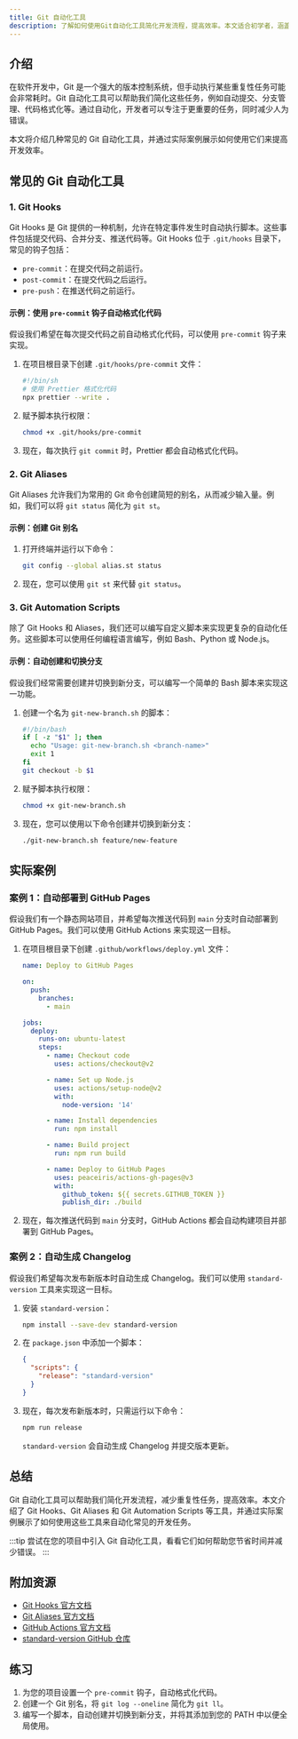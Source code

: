 ```yaml
---
title: Git 自动化工具
description: 了解如何使用Git自动化工具简化开发流程，提高效率。本文适合初学者，涵盖基本概念、实际案例和代码示例。
---
```


## 介绍

在软件开发中，Git 是一个强大的版本控制系统，但手动执行某些重复性任务可能会非常耗时。Git 自动化工具可以帮助我们简化这些任务，例如自动提交、分支管理、代码格式化等。通过自动化，开发者可以专注于更重要的任务，同时减少人为错误。

本文将介绍几种常见的 Git 自动化工具，并通过实际案例展示如何使用它们来提高开发效率。

## 常见的 Git 自动化工具

### 1. Git Hooks

Git Hooks 是 Git 提供的一种机制，允许在特定事件发生时自动执行脚本。这些事件包括提交代码、合并分支、推送代码等。Git Hooks 位于 `.git/hooks` 目录下，常见的钩子包括：

- `pre-commit`：在提交代码之前运行。
- `post-commit`：在提交代码之后运行。
- `pre-push`：在推送代码之前运行。

#### 示例：使用 `pre-commit` 钩子自动格式化代码

假设我们希望在每次提交代码之前自动格式化代码，可以使用 `pre-commit` 钩子来实现。

1. 在项目根目录下创建 `.git/hooks/pre-commit` 文件：

   ```bash
   #!/bin/sh
   # 使用 Prettier 格式化代码
   npx prettier --write .
   ```

2. 赋予脚本执行权限：

   ```bash
   chmod +x .git/hooks/pre-commit
   ```

3. 现在，每次执行 `git commit` 时，Prettier 都会自动格式化代码。

### 2. Git Aliases

Git Aliases 允许我们为常用的 Git 命令创建简短的别名，从而减少输入量。例如，我们可以将 `git status` 简化为 `git st`。

#### 示例：创建 Git 别名

1. 打开终端并运行以下命令：

   ```bash
   git config --global alias.st status
   ```

2. 现在，您可以使用 `git st` 来代替 `git status`。

### 3. Git Automation Scripts

除了 Git Hooks 和 Aliases，我们还可以编写自定义脚本来实现更复杂的自动化任务。这些脚本可以使用任何编程语言编写，例如 Bash、Python 或 Node.js。

#### 示例：自动创建和切换分支

假设我们经常需要创建并切换到新分支，可以编写一个简单的 Bash 脚本来实现这一功能。

1. 创建一个名为 `git-new-branch.sh` 的脚本：

   ```bash
   #!/bin/bash
   if [ -z "$1" ]; then
     echo "Usage: git-new-branch.sh <branch-name>"
     exit 1
   fi
   git checkout -b $1
   ```

2. 赋予脚本执行权限：

   ```bash
   chmod +x git-new-branch.sh
   ```

3. 现在，您可以使用以下命令创建并切换到新分支：

   ```bash
   ./git-new-branch.sh feature/new-feature
   ```

## 实际案例

### 案例 1：自动部署到 GitHub Pages

假设我们有一个静态网站项目，并希望每次推送代码到 `main` 分支时自动部署到 GitHub Pages。我们可以使用 GitHub Actions 来实现这一目标。

1. 在项目根目录下创建 `.github/workflows/deploy.yml` 文件：

   ```yaml
   name: Deploy to GitHub Pages

   on:
     push:
       branches:
         - main

   jobs:
     deploy:
       runs-on: ubuntu-latest
       steps:
         - name: Checkout code
           uses: actions/checkout@v2

         - name: Set up Node.js
           uses: actions/setup-node@v2
           with:
             node-version: '14'

         - name: Install dependencies
           run: npm install

         - name: Build project
           run: npm run build

         - name: Deploy to GitHub Pages
           uses: peaceiris/actions-gh-pages@v3
           with:
             github_token: ${{ secrets.GITHUB_TOKEN }}
             publish_dir: ./build
   ```

2. 现在，每次推送代码到 `main` 分支时，GitHub Actions 都会自动构建项目并部署到 GitHub Pages。

### 案例 2：自动生成 Changelog

假设我们希望每次发布新版本时自动生成 Changelog。我们可以使用 `standard-version` 工具来实现这一目标。

1. 安装 `standard-version`：

   ```bash
   npm install --save-dev standard-version
   ```

2. 在 `package.json` 中添加一个脚本：

   ```json
   {
     "scripts": {
       "release": "standard-version"
     }
   }
   ```

3. 现在，每次发布新版本时，只需运行以下命令：

   ```bash
   npm run release
   ```

   `standard-version` 会自动生成 Changelog 并提交版本更新。

## 总结

Git 自动化工具可以帮助我们简化开发流程，减少重复性任务，提高效率。本文介绍了 Git Hooks、Git Aliases 和 Git Automation Scripts 等工具，并通过实际案例展示了如何使用这些工具来自动化常见的开发任务。

:::tip
尝试在您的项目中引入 Git 自动化工具，看看它们如何帮助您节省时间并减少错误。
:::

## 附加资源

- [Git Hooks 官方文档](https://git-scm.com/docs/githooks)
- [Git Aliases 官方文档](https://git-scm.com/book/en/v2/Git-Basics-Git-Aliases)
- [GitHub Actions 官方文档](https://docs.github.com/en/actions)
- [standard-version GitHub 仓库](https://github.com/conventional-changelog/standard-version)

## 练习

1. 为您的项目设置一个 `pre-commit` 钩子，自动格式化代码。
2. 创建一个 Git 别名，将 `git log --oneline` 简化为 `git ll`。
3. 编写一个脚本，自动创建并切换到新分支，并将其添加到您的 PATH 中以便全局使用。